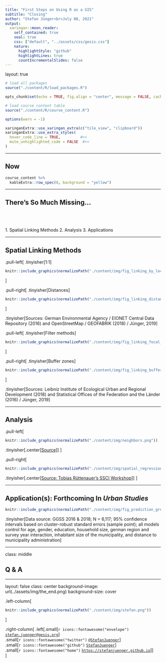 ```yaml
---
title: "First Steps on Using R as a GIS"
subtitle: "Closing"
author: "Stefan Jünger<br>July 08, 2021"
output:
  xaringan::moon_reader:
    self_contained: true
    seal: true
    css: ["default", "../assets/css/gesis.css"]
    nature:
      highlightStyle: "github"
      highlightLines: true
      countIncrementalSlides: false
---
```

layout: true

```r
# load all packages
source("./content/R/load_packages.R")

opts_chunk$set(echo = TRUE, fig.align = "center", message = FALSE, cache = FALSE)

# load course content table
source("./content/R/course_content.R")

options(warn = -1)

xaringanExtra::use_xaringan_extra(c("tile_view", "clipboard"))
xaringanExtra::use_extra_styles(
  hover_code_line = TRUE,         #<<
  mute_unhighlighted_code = FALSE  #<<
)
```

---

## Now

```r
course_content %>%
  kableExtra::row_spec(8, background = "yellow")
```

---

## There's So Much Missing...

<br>
<br>
<br>
1. Spatial Linking Methods
2. Analysis
3. Applications

---

## Spatial Linking Methods

.pull-left[
.tinyisher[1:1]
```r
knitr::include_graphics(normalizePath("./content/img/fig_linking_by_location_noise.png"))
```
]

.pull-right[
.tinyisher[Distances]
```r
knitr::include_graphics(normalizePath("./content/img/fig_linking_distance_noise_appI.png"))
```
]

.tinyisher[Sources: German Environmental Agency / EIONET Central Data Repository (2016) and OpenStreetMap / GEOFABRIK (2018) / Jünger, 2019]


.pull-left[
.tinyisher[Filter methods]
```r
knitr::include_graphics(normalizePath("./content/img/fig_linking_focal_immigrants.png"))
```

]

.pull-right[
.tinyisher[Buffer zones]
```r
knitr::include_graphics(normalizePath("./content/img/fig_linking_buffer_sealing.png"))
```
]

.tinyisher[Sources: Leibniz Institute of Ecological Urban and Regional Development (2018) and Statistical Offices of the Federation and the Länder (2016) / Jünger, 2019]

---

## Analysis

.pull-left[
```r
knitr::include_graphics(normalizePath("./content/img/neighbors.png"))
```
.tinyisher[.center[[Source](https://r-spatial.github.io/spdep/articles/nb_igraph.html)]]
]

.pull-right[
```r
knitr::include_graphics(normalizePath("./content/img/spatial_regression_models.png"))
```
.tinyisher[.center[[Source: Tobias Rüttenauer's SSCI Workshop](https://ruettenauer.github.io/SICSS-Spatial/SICSS-spatial_part2.html)]]
]

---

## Application(s): Forthcoming In *Urban Studies*

```r
knitr::include_graphics(normalizePath("./content/img/fig_prediction_green_with_income_interaction_unofficial.png"))
```

.tinyisher[Data source: GGSS 2016 & 2018; N = 6,117; 95% confidence intervals based on cluster-robust standard errors (sample point); all models control for age, gender, education, household size, german region and survey year interaction, inhabitant size of the municipality, and distance to municipality administration]

---

class: middle

## Q & A


---

layout: false
class: center
background-image: url(../assets/img/the_end.png)
background-size: cover

.left-column[
</br>
```r
knitr::include_graphics(normalizePath("./content/img/stefan.png"))
```
]

.right-column[
.left[.small[`r icons::fontawesome("envelope")` [`stefan.juenger@gesis.org`](mailto:stefan.juenger@gesis.org)] </br>
.small[`r icons::fontawesome("twitter")` [`@StefanJuenger`](https://twitter.com/StefanJuenger)] </br>
.small[`r icons::fontawesome("github")` [`StefanJuenger`](https://github.com/StefanJuenger)] </br>
.small[`r icons::fontawesome("home")` [`https://stefanjuenger.github.io`](https://stefanjuenger.github.io)]] </br>
]